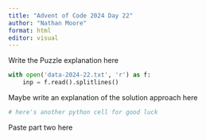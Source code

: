 ```yaml
---
title: "Advent of Code 2024 Day 22"
author: "Nathan Moore"
format: html
editor: visual
---
```


Write the Puzzle explanation here

```python

with open('data-2024-22.txt', 'r') as f:
    inp = f.read().splitlines()

```

Maybe write an explanation of the solution approach here

```python
# here's another python cell for good luck

```

Paste part two here
